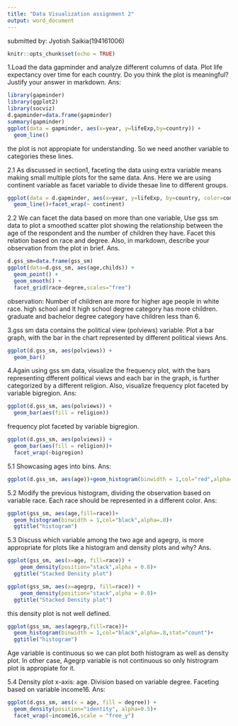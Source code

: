 ---
title: "Data Visualization assignment 2"
output: word_document
---
submitted by: Jyotish Saikia(194161006)

```{r setup, include=FALSE}
knitr::opts_chunk$set(echo = TRUE)
```
1.Load the data gapminder and analyze different columns of data.
Plot life expectancy over time for each country. Do you think the plot is meaningful? Justify your answer in markdown.
Ans:
```{r}
library(gapminder)
library(ggplot2)
library(socviz)
d.gapminder=data.frame(gapminder)
summary(gapminder)
ggplot(data = gapminder, aes(x=year, y=lifeExp,by=country)) +
  geom_line()
```
the plot is not appropiate for understanding. So we need another variable to categories these lines.

2.1 As discussed in section1, faceting the data using extra variable
means making small multiple plots for the same data.
Ans.
Here we are using continent variable as facet variable to divide thesae line to different groups.
```{r fig.width=10}

ggplot(data = d.gapminder, aes(x=year, y=lifeExp, by=country, color=continent)) +
  geom_line()+facet_wrap(~ continent)
```
2.2 We can facet the data based on more than one variable, Use gss sm data to plot a smoothed scatter plot showing the relationship between the age of the respondent and the number of children they have. Facet this relation based on race and degree. Also, in markdown, describe your observation from the plot in brief.
Ans.

```{r fig.width=12}
d.gss_sm=data.frame(gss_sm)
ggplot(data=d.gss_sm, aes(age,childs)) +
  geom_point() +
  geom_smooth() +
  facet_grid(race~degree,scales="free")
```
observation:
Number of children are more for higher age people in white race.
high school and lt high school degree category has more children. graduate and bachelor degree category have children less than 6.


3.gss sm data contains the political view (polviews) variable. Plot a
bar graph, with the bar in the chart represented by different political views
Ans.
```{r fig.width=10}
ggplot(d.gss_sm, aes(polviews)) +
  geom_bar()
```


4.Again using gss sm data, visualize the frequency plot, with the bars
representing dfferent political views and each bar in the graph, is further categorized by a different religion. Also, visualize frequency plot faceted by variable bigregion.
Ans:

```{r fig.width=10}
ggplot(d.gss_sm, aes(polviews)) +
  geom_bar(aes(fill = religion))
```
frequency plot faceted by variable bigregion.
```{r}
ggplot(d.gss_sm, aes(polviews)) +
  geom_bar(aes(fill = religion))+
  facet_wrap(~bigregion)
```

5.1 Showcasing ages into bins.
Ans:
```{r}
ggplot(d.gss_sm, aes(age))+geom_histogram(binwidth = 1,col="red",alpha=.8)

```
5.2 Modify the previous histogram, dividing the observation based on variable race. Each race should be represented in a different color.
Ans:
```{r}
ggplot(gss_sm, aes(age,fill=race))+
  geom_histogram(binwidth = 1,col="black",alpha=.8)+
  ggtitle("histogram")

```
5.3 Discuss which variable among the two age and agegrp, is more appropriate for plots like a histogram and density plots and why?
Ans.
```{r}
ggplot(gss_sm, aes(x=age, fill=race)) +
    geom_density(position="stack",alpha = 0.8)+
  ggtitle("Stacked Density plot")
```
```{r}
ggplot(gss_sm, aes(x=agegrp, fill=race)) +
    geom_density(position="stack",alpha = 0.8)+
  ggtitle("Stacked Density plot")
```
this density plot is not well defined.
```{r}
ggplot(gss_sm, aes(agegrp,fill=race))+
  geom_histogram(binwidth = 1,col="black",alpha=.8,stat="count")+
  ggtitle("histogram")

```
Age variable is continuous so we can plot both histogram as well as density plot.
In other case, Agegrp variable is not continuous so only histrogram plot is appropiate for it. 


5.4 Density plot
 x-axis: age.
 Division based on variable degree.
 Faceting based on variable income16.
Ans:
```{r fig.width=12}
ggplot(d.gss_sm, aes(x = age, fill = degree)) +
  geom_density(position="identity", alpha=0.5)+
  facet_wrap(~income16,scale = "free_y")
```




